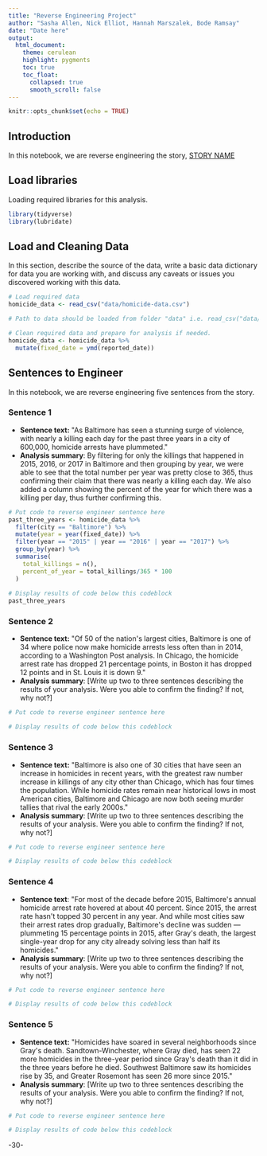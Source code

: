 ```yaml
---
title: "Reverse Engineering Project"
author: "Sasha Allen, Nick Elliot, Hannah Marszalek, Bode Ramsay"
date: "Date here"
output:
  html_document:
    theme: cerulean
    highlight: pygments
    toc: true
    toc_float:
      collapsed: true
      smooth_scroll: false
---
```


```r
knitr::opts_chunk$set(echo = TRUE)
```

## Introduction

In this notebook, we are reverse engineering the story, [STORY NAME](STORY%20URL)

## Load libraries

Loading required libraries for this analysis.

```r
library(tidyverse)
library(lubridate)
```

## Load and Cleaning Data

In this section, describe the source of the data, write a basic data dictionary for data you are working with, and discuss any caveats or issues you discovered working with this data.

```r
# Load required data
homicide_data <- read_csv("data/homicide-data.csv")

# Path to data should be loaded from folder "data" i.e. read_csv("data/name_of_data.csv")

# Clean required data and prepare for analysis if needed. 
homicide_data <- homicide_data %>%
  mutate(fixed_date = ymd(reported_date))

```

## Sentences to Engineer

In this notebook, we are reverse engineering five sentences from the story.

### Sentence 1

-   **Sentence text:** \"As Baltimore has seen a stunning surge of violence, with nearly a killing each day for the past three years in a city of 600,000, homicide arrests have plummeted.\"
-   **Analysis summary**: By filtering for only the killings that happened in 2015, 2016, or 2017 in Baltimore and then grouping by year, we were able to see that the total number per year was pretty close to 365, thus confirming their claim that there was nearly a killing each day. We also added a column showing the percent of the year for which there was a killing per day, thus further confirming this.

```r
# Put code to reverse engineer sentence here
past_three_years <- homicide_data %>%
  filter(city == "Baltimore") %>%
  mutate(year = year(fixed_date)) %>%
  filter(year == "2015" | year == "2016" | year == "2017") %>%
  group_by(year) %>%
  summarise(
    total_killings = n(),
    percent_of_year = total_killings/365 * 100
  )
  
# Display results of code below this codeblock
past_three_years
```

### Sentence 2

-   **Sentence text:** \"Of 50 of the nation\'s largest cities, Baltimore is one of 34 where police now make homicide arrests less often than in 2014, according to a Washington Post analysis. In Chicago, the homicide arrest rate has dropped 21 percentage points, in Boston it has dropped 12 points and in St. Louis it is down 9.\"
-   **Analysis summary**: [Write up two to three sentences describing the results of your analysis. Were you able to confirm the finding? If not, why not?]

```r
# Put code to reverse engineer sentence here

# Display results of code below this codeblock

```

### Sentence 3

-   **Sentence text:** \"Baltimore is also one of 30 cities that have seen an increase in homicides in recent years, with the greatest raw number increase in killings of any city other than Chicago, which has four times the population. While homicide rates remain near historical lows in most American cities, Baltimore and Chicago are now both seeing murder tallies that rival the early 2000s.\"
-   **Analysis summary**: [Write up two to three sentences describing the results of your analysis. Were you able to confirm the finding? If not, why not?]

```r
# Put code to reverse engineer sentence here

# Display results of code below this codeblock

```

### Sentence 4

-   **Sentence text**: \"For most of the decade before 2015, Baltimore\'s annual homicide arrest rate hovered at about 40 percent. Since 2015, the arrest rate hasn\'t topped 30 percent in any year. And while most cities saw their arrest rates drop gradually, Baltimore\'s decline was sudden --- plummeting 15 percentage points in 2015, after Gray\'s death, the largest single-year drop for any city already solving less than half its homicides.\"
-   **Analysis summary**: [Write up two to three sentences describing the results of your analysis. Were you able to confirm the finding? If not, why not?]

```r
# Put code to reverse engineer sentence here

# Display results of code below this codeblock

```

### Sentence 5

-   **Sentence text:** \"Homicides have soared in several neighborhoods since Gray\'s death. Sandtown-Winchester, where Gray died, has seen 22 more homicides in the three-year period since Gray\'s death than it did in the three years before he died. Southwest Baltimore saw its homicides rise by 35, and Greater Rosemont has seen 26 more since 2015.\"
-   **Analysis summary**: [Write up two to three sentences describing the results of your analysis. Were you able to confirm the finding? If not, why not?]

```r
# Put code to reverse engineer sentence here

# Display results of code below this codeblock

```

-30-
